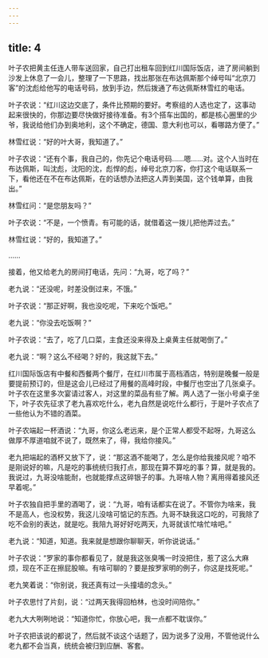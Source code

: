 ```yaml
---
---
---
```

title: 4
---



叶子农把黄主任连人带车送回家，自己打出租车回到红川国际饭店，进了房间躺到沙发上休息了一会儿，整理了一下思路，找出那张在布达佩斯那个绰号叫“北京刀客”的沈彪给他写的电话号码，放到手边，然后拨通了布达佩斯林雪红的电话。

叶子农说：“红川这边交底了，条件比预期的要好。考察组的人选也定了，这事动起来很快的，你那边要尽快做好接待准备。有3个搭车出国的，都是核心圈里的少爷，我说给他们办到奥地利，这个不确定，德国、意大利也可以，看哪路方便了。”

林雪红说：“好的叶大哥，我知道了。”

叶子农说：“还有个事，我自己的，你先记个电话号码……嗯……对。这个人当时在布达佩斯，叫沈彪，沈阳的沈，彪悍的彪，绰号北京刀客，你打这个电话联系一下，看他还在不在布达佩斯，在的话想办法把这人弄到美国，这个钱单算，由我出。”

林雪红问：“是您朋友吗？”

叶子农说：“不是，一个愤青。有可能的话，就借着这一拨儿把他弄过去。”

林雪红说：“好的，我知道了。”

……

接着，他又给老九的房间打电话，先问：“九哥，吃了吗？”

老九说：“还没呢，时差没倒过来，不饿。”

叶子农说：“那正好啊，我也没吃呢，下来吃个饭吧。”

老九说：“你没去吃饭啊？”

叶子农说：“去了，吃了几口菜，主食还没来得及上桌黄主任就喝倒了。”

老九说：“啊？这么不经喝？好的，我这就下去。”

红川国际饭店有中餐和西餐两个餐厅，在红川市属于高档酒店，特别是晚餐一般是要提前预订的，但是这会儿已经过了用餐的高峰时段，中餐厅也空出了几张桌子。叶子农在这里多次宴请过客人，对这里的菜品有些了解。两人选了一张小号桌子坐下，叶子农先征求了老九喜欢吃什么，老九自然是说吃什么都行，于是叶子农点了一些他认为不错的酒菜。

叶子农端起一杯酒说：“九哥，你这么老远来，是个正常人都受不起呀，九哥这么做厚不厚道咱就不说了，既然来了，得，我给你接风。”

老九把端起的酒杯又放下了，说：“那这酒不能喝了，怎么是你给我接风呢？咱不是刚说好的嘛，凡是吃的事统统归我打点，那现在算不算吃的事？算，就是我的。我说过，九哥没啥能耐，也就能撑点这碎银子的事。九哥啥人物？离用得着接风还早着呢。”

叶子农独自把手里的酒喝了，说：“九哥，咱有话都实在说了。不管你为啥来，我不是高人，也没权势，我这儿没啥可惦记的东西。九哥不缺我这口吃的，可我除了吃不会别的表达，就是吃。我陪九哥好好吃两天，九哥就该忙啥忙啥吧。”

老九说：“知道，知道。我来就是想跟你聊聊天，听你说说话。”

叶子农说：“罗家的事你都看见了，就是我这张臭嘴一时没把住，惹了这么大麻烦，现在不正在擦屁股嘛。有啥可聊的？要是按罗家明的例子，你这是找死呢。”

老九笑着说：“你别说，我还真有过一头撞墙的念头。”

叶子农思忖了片刻，说：“过两天我得回柏林，也没时间陪你。”

老九大大咧咧地说：“知道你忙，你放心吧，我一点都不耽误你。”

叶子农把该说的都说了，然后就不谈这个话题了，因为说多了没用，不管他说什么老九都不会当真，统统会被归到应酬、客套。
